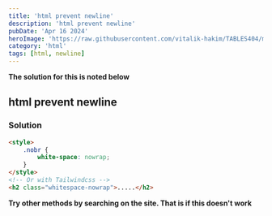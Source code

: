 ```yaml
---
title: 'html prevent newline'
description: 'html prevent newline'
pubDate: 'Apr 16 2024'
heroImage: 'https://raw.githubusercontent.com/vitalik-hakim/TABLES404/main/error_b/HTML.png'
category: 'html'
tags: [html, newline]
---
```


**The solution for this is noted below**

## html prevent newline

### Solution

```html
<style>
	.nobr {
		white-space: nowrap;
	}
</style>
<!-- Or with Tailwindcss -->
<h2 class="whitespace-nowrap">.....</h2>
```

**Try other methods by searching on the site. That is if this doesn't work**
